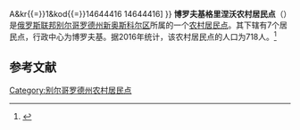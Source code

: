 {{Infobox Settlement
| official_name = 博罗夫基格里涅沃农村居民点
| native_name = Боровогриневское сельское поселение
| settlement_type = [[农村居民点|农村居民点]]
| subdivision_type = [[国家|国家]]
| subdivision_type1 = [[州_(俄罗斯)|州]]
| subdivision_type2 = [[区_(苏联)|区]]
| subdivision_name = {{RUS}}
| subdivision_name1 = [[别尔哥罗德州|别尔哥罗德州]]
| subdivision_name2 = [[新奥斯科尔区|新奥斯科尔区]]
| seat_type = 行政中心
| seat = 博罗夫基
| population_as_of=2016
| population_footnotes = <ref name=stat />
| population_total = 718
| coordinates_display = inline,title
| latd = 50 | latm = 37 | lats = 22 | latNS = N
| longd = 37 | longm = 40 | longs = 26 | longEW = E
| timezone = [[莫斯科时间|MSK]]
| utc_offset = +3
| blank_name = [[俄罗斯市政土地区划代码|OKTMO编码]]
| blank_info = [http://classif.spb.ru/classificators/view/tma.php?st{{=}}A&kr{{=}}1&kod{{=}}14644416 14644416]
}}
'''博罗夫基格里涅沃农村居民点'''（{{lang-ru|Боровогриневское сельское поселение}}）是[[俄罗斯联邦|俄罗斯联邦]][[别尔哥罗德州|别尔哥罗德州]][[新奥斯科尔区|新奥斯科尔区]]所属的一个[[农村居民点|农村居民点]]。其下辖有7个居民点，行政中心为博罗夫基。据2016年统计，该农村居民点的人口为718人。<ref name=stat>{{cite web |url=http://www.gubkinadm.ru/gorod/images/stories/foto/okrug/pasportggo.rar |title=Паспорт Губкинского городского округа на 1 января 2016 года |accessdate=2016-02-02 |archiveurl=https://www.webcitation.org/6ezlnsjoC?url=http://www.gubkinadm.ru/gorod/images/stories/foto/okrug/pasportggo.rar |archivedate=2016-02-02 |language=ru |deadurl=yes }}</ref>

== 参考文献 ==
{{reflist}}

{{Russia-stub}}

[[Category:别尔哥罗德州农村居民点|Category:别尔哥罗德州农村居民点]]
